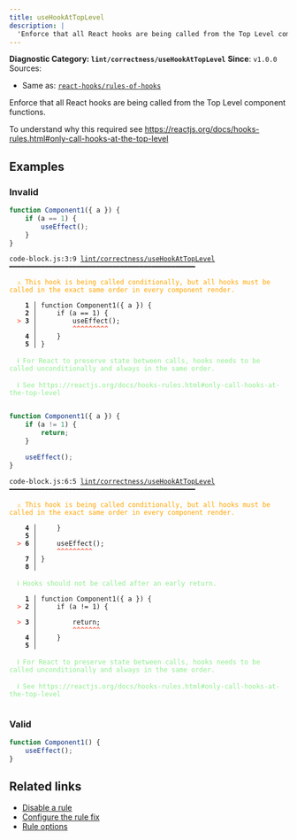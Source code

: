 ```yaml
---
title: useHookAtTopLevel
description: |
  'Enforce that all React hooks are being called from the Top Level component functions.'
---
```


**Diagnostic Category: `lint/correctness/useHookAtTopLevel`**
<Tabs>
<TabItem label="JSX and TSX" icon="seti:javascript">
**Since**: `v1.0.0`
Sources: 
- Same as: <a href="https://github.com/facebook/react/blob/main/packages/eslint-plugin-react-hooks/README.md" target="_blank"><code>react-hooks/rules-of-hooks</code></a>

Enforce that all React hooks are being called from the Top Level component functions.

To understand why this required see https://reactjs.org/docs/hooks-rules.html#only-call-hooks-at-the-top-level

## Examples

### Invalid

```js
function Component1({ a }) {
    if (a == 1) {
        useEffect();
    }
}
```

<pre class="language-text"><code class="language-text">code-block.js:3:9 <a href="https://biomejs.dev/linter/rules/use-hook-at-top-level">lint/correctness/useHookAtTopLevel</a> ━━━━━━━━━━━━━━━━━━━━━━━━━━━━━━━━━━━━━━━━━━━━━━━<br /><br /><strong><span style="color: Orange;">  </span></strong><strong><span style="color: Orange;">⚠</span></strong> <span style="color: Orange;">This hook is being called conditionally, but all hooks must be called in the exact same order in every component render.</span><br />  <br />    <strong>1 │ </strong>function Component1(&#123; a &#125;) &#123;<br />    <strong>2 │ </strong>    if (a == 1) &#123;<br /><strong><span style="color: Tomato;">  </span></strong><strong><span style="color: Tomato;">&gt;</span></strong> <strong>3 │ </strong>        useEffect();<br />   <strong>   │ </strong>        <strong><span style="color: Tomato;">^</span></strong><strong><span style="color: Tomato;">^</span></strong><strong><span style="color: Tomato;">^</span></strong><strong><span style="color: Tomato;">^</span></strong><strong><span style="color: Tomato;">^</span></strong><strong><span style="color: Tomato;">^</span></strong><strong><span style="color: Tomato;">^</span></strong><strong><span style="color: Tomato;">^</span></strong><strong><span style="color: Tomato;">^</span></strong><br />    <strong>4 │ </strong>    &#125;<br />    <strong>5 │ </strong>&#125;<br />  <br /><strong><span style="color: lightgreen;">  </span></strong><strong><span style="color: lightgreen;">ℹ</span></strong> <span style="color: lightgreen;">For React to preserve state between calls, hooks needs to be called unconditionally and always in the same order.</span><br />  <br /><strong><span style="color: lightgreen;">  </span></strong><strong><span style="color: lightgreen;">ℹ</span></strong> <span style="color: lightgreen;">See https://reactjs.org/docs/hooks-rules.html#only-call-hooks-at-the-top-level</span><br />  <br /></code></pre>

```js
function Component1({ a }) {
    if (a != 1) {
        return;
    }

    useEffect();
}
```

<pre class="language-text"><code class="language-text">code-block.js:6:5 <a href="https://biomejs.dev/linter/rules/use-hook-at-top-level">lint/correctness/useHookAtTopLevel</a> ━━━━━━━━━━━━━━━━━━━━━━━━━━━━━━━━━━━━━━━━━━━━━━━<br /><br /><strong><span style="color: Orange;">  </span></strong><strong><span style="color: Orange;">⚠</span></strong> <span style="color: Orange;">This hook is being called conditionally, but all hooks must be called in the exact same order in every component render.</span><br />  <br />    <strong>4 │ </strong>    &#125;<br />    <strong>5 │ </strong><br /><strong><span style="color: Tomato;">  </span></strong><strong><span style="color: Tomato;">&gt;</span></strong> <strong>6 │ </strong>    useEffect();<br />   <strong>   │ </strong>    <strong><span style="color: Tomato;">^</span></strong><strong><span style="color: Tomato;">^</span></strong><strong><span style="color: Tomato;">^</span></strong><strong><span style="color: Tomato;">^</span></strong><strong><span style="color: Tomato;">^</span></strong><strong><span style="color: Tomato;">^</span></strong><strong><span style="color: Tomato;">^</span></strong><strong><span style="color: Tomato;">^</span></strong><strong><span style="color: Tomato;">^</span></strong><br />    <strong>7 │ </strong>&#125;<br />    <strong>8 │ </strong><br />  <br /><strong><span style="color: lightgreen;">  </span></strong><strong><span style="color: lightgreen;">ℹ</span></strong> <span style="color: lightgreen;">Hooks should not be called after an early return.</span><br />  <br />    <strong>1 │ </strong>function Component1(&#123; a &#125;) &#123;<br /><strong><span style="color: Tomato;">  </span></strong><strong><span style="color: Tomato;">&gt;</span></strong> <strong>2 │ </strong>    if (a != 1) &#123;<br />   <strong>   │ </strong>                 <br /><strong><span style="color: Tomato;">  </span></strong><strong><span style="color: Tomato;">&gt;</span></strong> <strong>3 │ </strong>        return;<br />   <strong>   │ </strong>        <strong><span style="color: Tomato;">^</span></strong><strong><span style="color: Tomato;">^</span></strong><strong><span style="color: Tomato;">^</span></strong><strong><span style="color: Tomato;">^</span></strong><strong><span style="color: Tomato;">^</span></strong><strong><span style="color: Tomato;">^</span></strong><strong><span style="color: Tomato;">^</span></strong><br />    <strong>4 │ </strong>    &#125;<br />    <strong>5 │ </strong><br />  <br /><strong><span style="color: lightgreen;">  </span></strong><strong><span style="color: lightgreen;">ℹ</span></strong> <span style="color: lightgreen;">For React to preserve state between calls, hooks needs to be called unconditionally and always in the same order.</span><br />  <br /><strong><span style="color: lightgreen;">  </span></strong><strong><span style="color: lightgreen;">ℹ</span></strong> <span style="color: lightgreen;">See https://reactjs.org/docs/hooks-rules.html#only-call-hooks-at-the-top-level</span><br />  <br /></code></pre>

### Valid

```js
function Component1() {
    useEffect();
}
```

## Related links

- [Disable a rule](/linter/#disable-a-lint-rule)
- [Configure the rule fix](/linter#configure-the-rule-fix)
- [Rule options](/linter/#rule-options)

</TabItem>
</Tabs>

